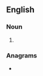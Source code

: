 ==English==

===Noun===
{{head|en|noun form}}

# {{plural of|en|atomizer}}

===Anagrams===
* {{anagrams|en|a=aeimorstz|amortizes}}